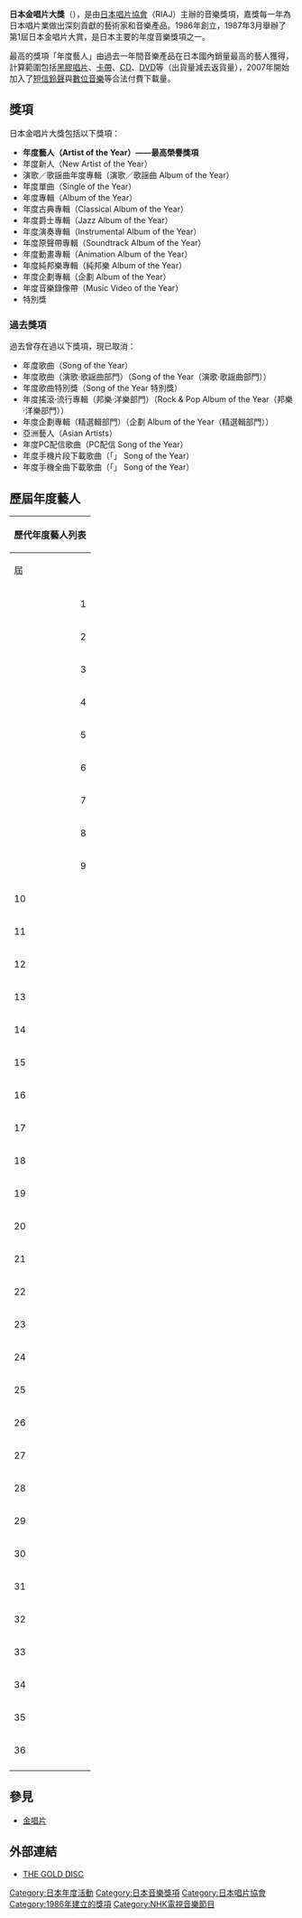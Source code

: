 {{Unreferenced|time=2018-04-04T23:21:46+00:00}}
{{noteTA
|G1=Show
|G2=JP Show
}}
'''日本金唱片大獎'''（{{lang-ja|'''日本ゴールドディスク大賞'''}}），是由[[日本唱片協會|日本唱片協會]]（RIAJ）主辦的音樂獎項，嘉獎每一年為日本唱片業做出深刻貢獻的藝術家和音樂產品。1986年創立，1987年3月舉辦了第1屆日本金唱片大賞，是日本主要的年度音樂獎項之一。

最高的獎項「年度藝人」由過去一年間音樂產品在日本國內銷量最高的藝人獲得，計算範圍包括[[黑膠唱片|黑膠唱片]]、[[卡帶|卡帶]]、[[CD|CD]]、[[DVD|DVD]]等（出貨量減去返貨量），2007年開始加入了[[短信鈴聲|短信鈴聲]]與[[數位音樂|數位音樂]]等合法付費下載量。

==獎項==
日本金唱片大獎包括以下獎項：

*'''年度藝人（Artist of the Year）——最高榮譽獎項'''
*年度新人（New Artist of the Year）
*演歌／歌謡曲年度專輯（演歌／歌謡曲 Album of the Year）
*年度單曲（Single of the Year）
*年度專輯（Album of the Year）
*年度古典專輯（Classical Album of the Year）
*年度爵士專輯（Jazz Album of the Year）
*年度演奏專輯（Instrumental Album of the Year）
*年度原聲帶專輯（Soundtrack Album of the Year）
*年度動畫專輯（Animation Album of the Year）
*年度純邦樂專輯（純邦樂 Album of the Year）
*年度企劃專輯（企劃 Album of the Year）
*年度音樂錄像帶（Music Video of the Year）
*特別獎

===過去獎項===
過去曾存在過以下獎項，現已取消：
*年度歌曲（Song of the Year）
*年度歌曲（演歌·歌謡曲部門）（Song of the Year（演歌·歌謡曲部門））
*年度歌曲特別獎（Song of the Year 特別獎）
*年度搖滾·流行專輯（邦樂·洋樂部門）（Rock & Pop Album of the Year（邦樂·洋樂部門））
*年度企劃專輯（精選輯部門）（企劃 Album of the Year（精選輯部門））
*亞洲藝人（Asian Artists）
*年度PC配信歌曲（PC配信 Song of the Year）
*年度手機片段下載歌曲（「{{lang|ja|着うた(R)}}」 Song of the Year）
*年度手機全曲下載歌曲（「{{lang|ja|着うたフル(R)}}」 Song of the Year）

==歷屆年度藝人==
{|class="wikitable" border="1" cellspasing="0" cellpadding="1"
|-
!colspan="4"|歷代年度藝人列表
|-
!屆!!舉行年份!!邦樂!!洋樂
|-
|align="right"|1||1987年||[[中森明菜|中森明菜]]||[[瑪丹娜|瑪丹娜]]
|-
|align="right"|2||1988年||[[REBECCA_(樂團)|REBECCA]]||[[披頭四|披頭四]]
|-
|align="right"|3||1989年||[[BOØWY|BOØWY]]||[[邦喬飛|邦喬飛]]
|-
|align="right"|4||1990年||[[南方之星|南方之星]]||rowspan="2"|[[瑪丹娜|瑪丹娜]]
|-
|align="right"|5||1991年||[[松任谷由實|松任谷由實]]
|-
|align="right"|6||1992年||rowspan="2"|[[恰克與飛鳥|恰克與飛鳥]]||[[槍與玫瑰|槍與玫瑰]]
|-
|align="right"|7||1993年||[[瑪丹娜|瑪丹娜]]
|-
|align="right"|8||1994年||[[WANDS|WANDS]]||[[披頭四|披頭四]]
|-
|align="right"|9||1995年||rowspan="2"|[[TRF|trf]]||rowspan="2"|[[瑪麗亞·凱莉|瑪麗亞·凱莉]]
|-
|10||1996年
|-
|11||1997年||[[安室奈美惠|安室奈美惠]]||[[Me_&_My|Me & My]]
|-
|12||1998年||[[GLAY|GLAY]]||rowspan="3"|[[席琳·狄翁|席琳·狄翁]]
|-
|13||1999年||[[B'z|B'z]]
|-
|14||2000年||[[宇多田光|宇多田光]]
|-
|15||2001年||rowspan="2"|[[濱崎步|濱崎步]]||[[披頭四|披頭四]]
|-
|16||2002年||[[後街男孩|後街男孩]]
|-
|17||2003年||[[宇多田光|宇多田光]]||[[艾薇兒·拉維尼|艾薇兒·拉維尼]]
|-
|18||2004年||[[濱崎步|濱崎步]]||[[女子十二樂坊|女子十二樂坊]]
|-
|19||2005年||[[橘子新樂園|橘子新樂園]]||[[皇后樂隊|皇后樂隊]]
|-
|20||2006年||rowspan="2"|[[倖田來未|倖田來未]]||[[歐龍|歐龍]]
|-
|21||2007年||[[丹尼爾·帕德|丹尼爾·帕德]]
|-
|22||2008年||rowspan="2"|[[放浪兄弟|放浪兄弟]]||[[艾薇兒·拉維尼|艾薇兒·拉維尼]]
|-
|23||2009年||[[瑪丹娜|瑪丹娜]]
|-
|24||2010年||rowspan="2"|[[嵐|嵐]]||[[披頭四|披頭四]]
|-
|25||2011年||rowspan="2"|[[Lady_Gaga|Lady Gaga]]
|-
|26||2012年||rowspan="3"|[[AKB48|AKB48]]
|-
|27||2013年||[[香奈兒_(歌手)|Che'Nelle]]
|-
|28||2014年||rowspan="2"|[[1世代|1世代]]
|-
|29||2015年||rowspan="3"|[[嵐|嵐]]
|-
|30||2016年||[[披頭四|披頭四]]
|-
|31||2017年||[[爱莉安娜·格兰德|亞莉安娜·格蘭德]]
|-
|32||2018年||rowspan="2"|[[安室奈美惠|安室奈美惠]]||[[披頭四|披頭四]]
|-
|33||2019年||rowspan="3|[[皇后樂團|皇后樂團]]
|-
|34||2020年||rowspan="2"|[[嵐|嵐]]
|-
|35||2021年
|-
|36||2022年||rowspan="1"|[[Snow_Man|Snow Man]]||[[披頭四|披頭四]]
|-
|}

==參見==
*[[金唱片|金唱片]]

==外部連結==
*[http://www.golddisc.jp/ THE GOLD DISC] {{Wayback|url=http://www.golddisc.jp/ |date=20171014053242 }}

{{日本金唱片大獎邦樂部門獲獎者}}

[[Category:日本年度活動|Category:日本年度活動]]
[[Category:日本音樂獎項|Category:日本音樂獎項]]
[[Category:日本唱片協會|Category:日本唱片協會]]
[[Category:1986年建立的獎項|Category:1986年建立的獎項]]
[[Category:NHK電視音樂節目|Category:NHK電視音樂節目]]